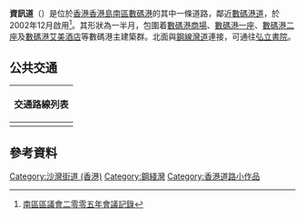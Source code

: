 {{Infobox Hong Kong Road
|   中文街道名稱    = 資訊道
|   英文街道名稱    = Information Crescent
|   圖片    =File:Information Crescent 201701.jpg
|   圖片說明    = 數碼港資訊道近[[數碼港公園|數碼港公園]]
|   路段總長度    = 0.7
|   行車線數量    = 雙線雙程
|   所在地區    = [[香港島|香港島]][[南區_(香港)|南區]][[數碼港|數碼港]]
|   起點   =
|   終點   =
|   通車日期    =  2002年12月
}}

'''資訊道'''（{{lang-en|Information Crescent}}）是位於[[香港|香港]][[香港島|香港島]][[南區_(香港)|南區]][[數碼港|數碼港]]的其中一條道路，鄰近[[數碼港道|數碼港道]]，於2002年12月啟用<ref>[http://www.districtcouncils.gov.hk/south_d/chinese/doc/TTC/TTC%20Mins%205.pdf/ 南區區議會二零零五年會議記錄]{{dead link|date=2018年4月 |bot=InternetArchiveBot |fix-attempted=yes }}</ref>。其形狀為一半月，包圍着[[數碼港商場|數碼港商場]]、[[數碼港一座|數碼港一座]]、[[數碼港二座|數碼港二座]]及[[數碼港艾美酒店|數碼港艾美酒店]]等數碼港主建築群。北面與[[鋼線灣道|鋼線灣道]]連接，可通往[[弘立書院|弘立書院]]。

==公共交通==
{| class="mw-collapsible mw-collapsed wikitable" style="background:white; margin: 0 auto; width: auto;"  
! 交通路線列表
|-
|
{{港島巴士簡單列表|30X|33X|42C|49X|73|73P}}
{{過海隧道巴士簡單列表|107P|970|971R}}
{{港島專線小巴簡單列表|10|69|69A|69X}}
|}

==參考資料==
{{Reflist}}

{{HK-road-stub}}
{{香港數碼港}}

[[Category:沙灣街道_(香港)|Category:沙灣街道 (香港)]]
[[Category:鋼綫灣|Category:鋼綫灣]]
[[Category:香港道路小作品|Category:香港道路小作品]]